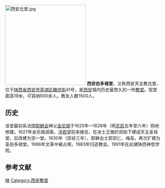 [[File:西安北堂.jpg|260px]]
'''西安伯多禄堂'''，又称西安天主教北堂，位于[[陕西省|陕西省]][[西安市|西安市]][[莲湖区|莲湖区]][[糖坊街|糖坊街]]41号，是[[西安|西安]]城内历史最悠久的一所[[教堂|教堂]]。现堂面高19米，可容纳500余人。教友人数1500人。

== 历史 ==
该堂最初系法国[[耶稣会|耶稣会]]神父[[金尼阁|金尼阁]]于1625年—1626年（明[[天启_(明朝)|天启]]五年至六年）购地修建。1627年金尼阁调离，[[汤若望|汤若望]]前来接任，在进士王徵的资助下建成天主圣母堂，后改建为崇一堂。1630年（崇祯三年），耶稣会士郭崇仁、梅高，再次扩建为圣伯多禄堂。1966年文革中被占用，1983年归还教会。1991年在此建陕西神哲学院。

==参考文献==
{{reflist}}

{{模板:西安宗教建筑}}

[[Category:中国天主教堂|陕]]
[[Category:西安教堂|Category:西安教堂]]